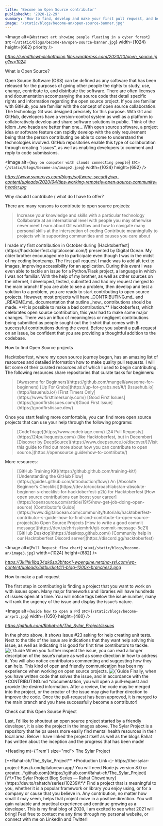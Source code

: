 ```yaml
---
title: 'Become an Open Source contributor'
publishedAt: '2020-12-29'
summary: 'How to find, develop and make your first pull request, and become a contributing member of an open source project'
image: '/static/blogs/become-an/open-source-banner.jpg'
---
```


<Image
  alt={`Abstract art showing people floating in a cyber forest`}
  src={`/static/blogs/become-an/open-source-banner.jpg`}
  width={1024}
  height={682}
  priority
/>

_<Link href="https://sendthewholebattalion.files.wordpress.com/2020/10/open_source.jpg?w=1024">
https://sendthewholebattalion.files.wordpress.com/2020/10/open_source.jpg?w=1024</Link>_

<Divider />

<Heading>What is Open Source?</Heading>

<Paragraph>
  Open Source Software (OSS) can be defined as any software that has been
  released for the purposes of giving other people the rights to study, use,
  change, contribute to, and distribute the software. There are often licenses
  and documentation accompanying the source code that detail specific rights and
  information regarding the open source project.
</Paragraph>

<Paragraph>
  If you are familiar with GitHub, you are familiar with the concept of open
  source collaboration. The technology Git was designed precisely for this
  purpose. With Git and GitHub, developers have a version-control system as well
  as a platform to collaboratively develop and share software solutions in
  public.
</Paragraph>

<Paragraph>
  Think of the idiom _two heads are better than one._ With open source software,
  a project idea or software feature can rapidly develop with the only
  requirement being that the person contributing be able to come to understand
  the technologies involved. GitHub repositories enable this type of
  collaboration through creating “issues”, as well as enabling developers to
  comment and reply to code submissions.
</Paragraph>

<Divider />

<Image
  alt={`Guy on computer with clouds connecting people`}
  src={`/static/blogs/become-an/image2.jpeg`}
  width={1024}
  height={682}
/>

_<Link href="https://www.synopsys.com/blogs/software-security/wp-content/uploads/2020/04/tips-working-remotely-open-source-community-header.jpg">
https://www.synopsys.com/blogs/software-security/wp-content/uploads/2020/04/tips-working-remotely-open-source-community-header.jpg</Link>_

<Divider />

<Heading>Why should I contribute / what do I have to offer?</Heading>

<Paragraph>
  There are many reasons to contribute to open source projects:
</Paragraph>

<Paragraph>
  <BlockQuote>
    <UnorderedList>
      <ListItem>
        Increase your knowledge and skills with a particular technology
      </ListItem>
      <ListItem>
        Collaborate at an international level with people you may otherwise
        never meet
      </ListItem>
      <ListItem>
        Learn about Git workflow and how to navigate many personal skills at the
        intersection of coding
      </ListItem>
      <ListItem>
        Contribute meaningfully to projects while supporting communities and
        causes you care about
      </ListItem>
    </UnorderedList>
  </BlockQuote>
</Paragraph>

<Paragraph>
  I made my first contribution in October during
  [Hacktoberfest](https://hacktoberfest.digitalocean.com/) presented by Digital
  Ocean. My older brother encouraged me to participate even though I was in the
  midst of my coding bootcamp. The first pull request I made was to add alt text
  to images, improving accessibility for an application. During this event I was
  even able to tackle an issue for a Python/Flask project, a language in which I
  was not familiar. With the help of my brother, as well as other sources on the
  internet, I developed, tested, submitted and had my request merged to the main
  branch!
</Paragraph>

<Paragraph>
  If you are able to see a problem, then develop and test a solution to a
  problem, you are ready to start contributing to open source projects. However,
  most projects will have _CONTRIBUTING.md_ and _README.md_ documentation that
  outline _how_ contributions should be made. **It is possible to make a bad
  contribution.** Hacktoberfest, which celebrates open source contribution, this
  year had to make some major changes. There was an influx of meaningless or
  negligent contributions being submitted as people sought out the t-shirt that
  comes with 5 successful contributions during the event. Before you submit a
  pull-request on an issue, be confident that you are providing a thoughtful
  addition to the codebase.
</Paragraph>

<Divider />

<Heading>How to find Open Source projects</Heading>

<Paragraph>
  Hacktoberfest, where my open source journey began, has an amazing list of
  resources and detailed information how to make quality pull requests. I will
  list some of their curated resources all of which I used to begin
  contributing.
</Paragraph>

<Heading size="md" mt={1}>
  The following resources share repositories that curate tasks for beginners:
</Heading>

<BlockQuote>
  <UnorderedList>
    <ListItem>
      [Awesome for Beginners](https://github.com/mungell/awesome-for-beginners)
    </ListItem>
    <ListItem>[Up For Grabs](https://up-for-grabs.net/#/)</ListItem>
    <ListItem>[Issuehub.io](http://issuehub.io/)</ListItem>
    <ListItem>[First Timers Only](https://www.firsttimersonly.com/)</ListItem>
    <ListItem>
      [Good First Issues](https://goodfirstissues.com/)[Good First
      Issue](https://goodfirstissue.dev/)
    </ListItem>
  </UnorderedList>
</BlockQuote>

<Heading mt={1} size="md">
  Once you start feeling more comfortable, you can find more open source
  projects that can use your help through the following programs:
</Heading>

<BlockQuote>
  <UnorderedList>
    <ListItem>[CodeTriage](https://www.codetriage.com/)</ListItem>
    <ListItem>
      [24 Pull Requests](https://24pullrequests.com/) (like Hacktoberfest, but
      in December)
    </ListItem>
    <ListItem>
      [Discover by DeepSource](https://www.deepsource.io/discover/)[Visit this
      guide to find out more about how you can contribute to open
      source.](https://opensource.guide/how-to-contribute/)
    </ListItem>
  </UnorderedList>
</BlockQuote>

<Heading mt={1} size="md">
  More resources:
</Heading>

<BlockQuote>
  <UnorderedList>
    <ListItem>
      [GitHub Training Kit](https://github.github.com/training-kit/)
    </ListItem>
    <ListItem>
      [Understanding the GitHub
      Flow](https://guides.github.com/introduction/flow/)
    </ListItem>
    <ListItem>
      An [Absolute Beginner’s
      Checklist](https://dev.to/cockroachlabs/an-absolute-beginner-s-checklist-for-hacktoberfest-p2k)
      for Hacktoberfest
    </ListItem>
    <ListItem>
      [How open source contributions can boost your
      career](https://opensource.com/article/19/5/how-get-job-doing-open-source)
    </ListItem>
    <ListItem>
      [Contributor’s
      Guide](https://www.digitalocean.com/community/tutorials/hacktoberfest-contributor-s-guide-how-to-find-and-contribute-to-open-source-projects)to
      Open Source Projects
    </ListItem>
    <ListItem>
      [How to write a good commit
      message](https://dev.to/chrissiemhrk/git-commit-message-5e21)
    </ListItem>
    <ListItem>[GitHub Desktop](https://desktop.github.com/)</ListItem>
    <ListItem>
      [Community help in our Hacktoberfest Discord
      server](https://discord.gg/hacktoberfest)
    </ListItem>
  </UnorderedList>
</BlockQuote>

<Divider />

<Image
  alt={`Pull Request flow chart`}
  src={`/static/blogs/become-an/image3.jpg`}
  width={1024}
  height={682}
/>

_<Link href="https://3kllhk1ibq34qk6sp3bhtox1-wpengine.netdna-ssl.com/wp-content/uploads/bitbucket411-blog-1200x-branches2.png">
https://3kllhk1ibq34qk6sp3bhtox1-wpengine.netdna-ssl.com/wp-content/uploads/bitbucket411-blog-1200x-branches2.png</Link>_

<Divider />

<Heading>How to make a pull request</Heading>

<Paragraph>
  The first step in contributing is finding a project that you want to work on
  with issues open. Many major frameworks and libraries will have hundreds of
  issues open at a time. You will notice tags below the issue number, many will
  rank the urgency of the issue and display the issue’s nature.
</Paragraph>

<Paragraph>

<Image
  alt={`Guide how to open a PR`}
  src={`/static/blogs/become-an/pr1.jpg`}
  width={1050}
  height={480}
/>

_<Link href="https://github.com/Rahat-ch/The_Sylar_Project/issues">
https://github.com/Rahat-ch/The_Sylar_Project/issues</Link>_

</Paragraph>

<Paragraph>
  In the photo above, it shows issue #23 asking for help creating unit tests.
  Next to the title of the issue are indications that they want help solving
  this issue, as well as indicating it is good for first time contributors to
  tackle.
</Paragraph>

<Paragraph>
  <Image
    alt={`Guide how to open a PR`}
    src={`/static/blogs/become-an/pr2.jpg`}
    width={1050}
    height={617}
  />
</Paragraph>

<Paragraph>
  When you further inspect the issue, you can read a longer description of the
  issue’s nature as well as some direction in how to address it. You will also
  notice contributors commenting and suggesting how they can help. This kind of
  open and friendly communication has been my experience when working on open
  source projects.
</Paragraph>

<Paragraph>
  <Image
    alt={`Guide how to open a PR`}
    src={`/static/blogs/become-an/pr3.jpg`}
    width={1050}
    height={543}
  />
</Paragraph>

<Paragraph>
  Finally, when you have written code that solves the issue, and in accordance
  with the *CONTRIBUTING.md *documentation, you will open a pull-request and
  provide the desired information. After a review, the code may be merged into
  the project, or the creator of the issue may give further direction to improve
  the code. Once the pull-request has been approved, it is merged to the main
  branch and you have successfully become a contributor!
</Paragraph>

<Divider />

<Heading>Check out this Open Source Project</Heading>

<Paragraph>
  Last, I’d like to shoutout an open source project started by a friendly
  developer, it is also the project in the images above. The Sylar Project is a
  repository that helps users more easily find mental health resources in their
  local area. Below I have linked the project itself as well as the blogs Rahat
  has written about the inception and the progress that has been made!
</Paragraph>

<Heading mt={'1rem'} size="md">
  The Sylar Project
</Heading>

<Paragraph>
  [**Rahat-ch/The_Sylar_Project** *Production Link 👉
  https://the-sylar-project-6avzk.ondigitalocean.app/ You will need Node.js
  version 8.0 or
  greater…*github.com](https://github.com/Rahat-ch/The_Sylar_Project) [\*\*The
  Sylar Project Blog Series — Rahat
  Chowdhury](https://dev.to/rahatch/series/10239)\*\*
</Paragraph>

<Paragraph>
  Find a project that is meaningful to you, whether it is a popular framework or
  library you enjoy using, or for a company or cause that you believe in. Any
  contribution, no matter how small it may seem, helps that project move in a
  positive direction. You will gain valuable and practical experience and
  continue growing as a developer.
</Paragraph>

<Paragraph>
  This is my final blog of 2020, I am excited to see what 2021 will bring! Feel
  free to contact me any time through my personal website, or connect with me on
  LinkedIn and Twitter!
</Paragraph>
